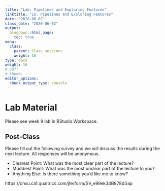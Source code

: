```yaml
---
title: "Lab: Pipelines and Exploring Features"
linktitle: "16. Pipelines and Exploring Features"
date: "2020-06-02"
class_date: "2020-06-02"
output:
  blogdown::html_page:
    toc: true
menu:
  class:
    parent: Class sessions
    weight: 16
type: docs
weight: 16
# pdf: 
# thumb: 
editor_options: 
  chunk_output_type: console
---
```


# Lab Material

Please see week 9 lab in RStudio Workspace.

## Post-Class

Please fill out the following survey and we will discuss the results during the next lecture. All responses will be anonymous.

- Clearest Point: What was the most clear part of the lecture?
- Muddiest Point: What was the most unclear part of the lecture to you?
- Anything Else: Is there something you'd like me to know?

https://ohsu.ca1.qualtrics.com/jfe/form/SV_e99ek34B878dGap

